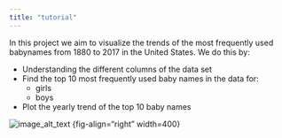 ```yaml
---
title: "tutorial"
---
```


In this project we aim to visualize the trends of the most frequently used babynames from 1880 to 2017 in the United States. We do this by:

-   Understanding the different columns of the data set
-   Find the top 10 most frequently used baby names in the data for:
    -   girls
    -   boys
-   Plot the yearly trend of the top 10 baby names

![image_alt_text](https://openclipart.org/download/181638/baby-boy-and-girl.svg) {fig-align="right" width=400}
